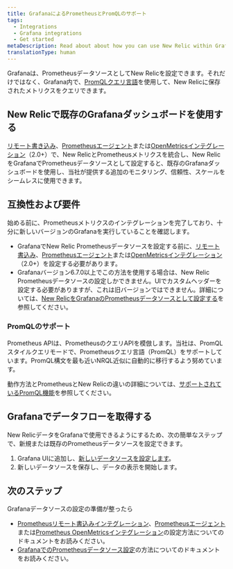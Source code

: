 ```yaml
---
title: GrafanaによるPrometheusとPromQLのサポート
tags:
  - Integrations
  - Grafana integrations
  - Get started
metaDescription: Read about about how you can use New Relic within Grafana and our options for Prometheus and Prom QL support.
translationType: human
---
```


Grafanaは、PrometheusデータソースとしてNew Relicを設定できます。それだけではなく、Grafana内で、[PromQLクエリ言語](/docs/integrations/prometheus-integrations/view-query-data/supported-promql-features)を使用して、New Relicに保存されたメトリクスをクエリできます。

## New Relicで既存のGrafanaダッシュボードを使用する

[リモート書き込み](/docs/integrations/prometheus-integrations/get-started/monitor-prometheus-new-relic#remote-write)、[Prometheusエージェント](/docs/integrations/prometheus-integrations/get-started/monitor-prometheus-new-relic#agent)または[OpenMetricsインテグレーション](/docs/integrations/prometheus-integrations/get-started/monitor-prometheus-new-relic#OpenMetric)（2.0+）で、New RelicとPrometheusメトリクスを統合し、New RelicをGrafanaでPrometheusデータソースとして設定すると、既存のGrafanaダッシュボードを使用し、当社が提供する追加のモニタリング、信頼性、スケールをシームレスに使用できます。

## 互換性および要件

始める前に、Prometheusメトリクスのインテグレーションを完了しており、十分に新しいバージョンのGrafanaを実行していることを確認します。

* GrafanaでNew Relic Prometheusデータソースを設定する前に、[リモート書込み](/docs/integrations/prometheus-integrations/get-started/monitor-prometheus-new-relic#remote-write)、[Prometheusエージェント](/docs/integrations/prometheus-integrations/get-started/monitor-prometheus-new-relic#agent)または[OpenMetricsインテグレーション](/docs/integrations/prometheus-integrations/get-started/monitor-prometheus-new-relic#OpenMetrics)（2.0+）を設定する必要があります。
* Grafanaバージョン6.7.0以上でこの方法を使用する場合は、New Relic Prometheusデータソースの設定しかできません。UIでカスタムヘッダーを設定する必要がありますが、これは旧バージョンではできません。詳細については、[New RelicをGrafanaのPrometheusデータソースとして設定する](/docs/integrations/grafana-integrations/set-configure/configure-new-relic-prometheus-data-source-grafana)を参照してください。

### PromQLのサポート

Prometheus APIは、PrometheusのクエリAPIを模倣します。当社は、PromQLスタイルクエリモードで、Prometheusクエリ言語（PromQL）をサポートしています。PromQL構文を最も近いNRQL近似に自動的に移行するよう努めています。

動作方法とPrometheusとNew Relicの違いの詳細については、[サポートされているPromQL機能](/docs/integrations/prometheus-integrations/view-query-data/supported-promql-features)を参照してください。

## Grafanaでデータフローを取得する

New RelicデータをGrafanaで使用できるようにするため、次の簡単なステップで、新規または既存のPrometheusデータソースを設定できます。

1. Grafana UIに追加し、[新しいデータソースを設定します](/docs/integrations/grafana-integrations/set-configure/configure-new-relic-prometheus-data-source-grafana)。
2. 新しいデータソースを保存し、データの表示を開始します。

## 次のステップ

Grafanaデータソースの設定の準備が整ったら

* [Prometheusリモート書込みインテグレーション](/docs/integrations/prometheus-integrations/install-configure/set-your-prometheus-remote-write-integration)、[Prometheusエージェント](/docs/infrastructure/prometheus-integrations/install-configure-prometheus-agent/setup-prometheus-agent)または[Prometheus OpenMetricsインテグレーション](/docs/integrations/prometheus-integrations/install-configure/install-update-or-uninstall-your-prometheus-openmetrics-integration)の設定方法についてのドキュメントをお読みください。
* [GrafanaでのPrometheusデータソース設定](/docs/integrations/grafana-integrations/set-configure/configure-new-relic-prometheus-data-source-grafana)の方法についてのドキュメントをお読みください。

<InstallFeedback/>